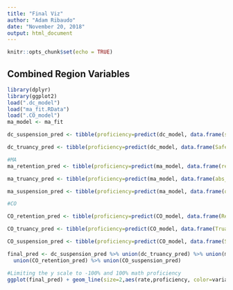 ```yaml
---
title: "Final Viz"
author: "Adam Ribaudo"
date: "November 20, 2018"
output: html_document
---
```


```r
knitr::opts_chunk$set(echo = TRUE)
```

## Combined Region Variables

```r
library(dplyr)
library(ggplot2)
load(".dc_model")
load("ma_fit.RData")
load(".CO_model")
ma_model <- ma_fit

dc_suspension_pred <- tibble(proficiency=predict(dc_model, data.frame(suspensions=seq(.00,1,.01), Safe_Truancy_Current_Year=rep(0,101)))^2- 0.4447553) %>% bind_cols(data.frame(rate=seq(.00,1,.01))) %>% mutate(variable="DC Suspension", region="DC")

dc_truancy_pred <- tibble(proficiency=predict(dc_model, data.frame(Safe_Truancy_Current_Year=seq(.00,1,.01), suspensions=rep(0,101)))^2- 0.4447553) %>% bind_cols(data.frame(rate=seq(.00,1,.01))) %>% mutate(variable="DC Truancy", region="DC")

#MA
ma_retention_pred <- tibble(proficiency=predict(ma_model, data.frame(retained=seq(.00,1,.01), ooss=rep(0,101),abs_ten=rep(0,101)))- ma_model$coefficients[1]) %>% bind_cols(data.frame(rate=seq(.00,1,.01))) %>% mutate(variable="MA Retention", region="MA")

ma_truancy_pred <- tibble(proficiency=predict(ma_model, data.frame(abs_ten=seq(.00,1,.01), ooss=rep(0,101),retained=rep(0,101)))- ma_model$coefficients[1]) %>% bind_cols(data.frame(rate=seq(.00,1,.01))) %>% mutate(variable="MA Truancy", region="MA")

ma_suspension_pred <- tibble(proficiency=predict(ma_model, data.frame(ooss=seq(.00,1,.01), abs_ten=rep(0,101),retained=rep(0,101)))- ma_model$coefficients[1]) %>% bind_cols(data.frame(rate=seq(.00,1,.01))) %>% mutate(variable="MA Suspension", region="MA")

#CO

CO_retention_pred <- tibble(proficiency=predict(CO_model, data.frame(RetentionRate=seq(.00,1,.01), SuspensionRate=rep(0,101),TruancyRate=rep(0,101)))- CO_model$coefficients[1]) %>% bind_cols(data.frame(rate=seq(.00,1,.01))) %>% mutate(variable="CO Retention", region="CO")

CO_truancy_pred <- tibble(proficiency=predict(CO_model, data.frame(TruancyRate=seq(.00,1,.01), SuspensionRate=rep(0,101),RetentionRate=rep(0,101)))- CO_model$coefficients[1]) %>% bind_cols(data.frame(rate=seq(.00,1,.01))) %>% mutate(variable="CO Truancy", region="CO")

CO_suspension_pred <- tibble(proficiency=predict(CO_model, data.frame(SuspensionRate=seq(.00,1,.01), TruancyRate=rep(0,101),RetentionRate=rep(0,101)))- CO_model$coefficients[1]) %>% bind_cols(data.frame(rate=seq(.00,1,.01))) %>% mutate(variable="CO Suspension", region="CO")

final_pred <- dc_suspension_pred %>% union(dc_truancy_pred) %>% union(ma_retention_pred) %>% union(ma_truancy_pred) %>% union(ma_suspension_pred) %>%union(CO_truancy_pred) %>%
  union(CO_retention_pred) %>% union(CO_suspension_pred)

#Limiting the y scale to -100% and 100% math proficiency
ggplot(final_pred) + geom_line(size=2,aes(rate,proficiency, color=variable )) + scale_y_continuous(limits=c(-1,1)) +  theme(text = element_text(size=20)) + xlab("Rate") + ylab("Math Proficiency") + labs(color="Variable") + facet_grid(cols=vars(region))

```
